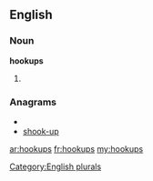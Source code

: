 ==English==

===Noun===
'''hookups'''

# {{plural of|[[hookup]]}}

===Anagrams===
* {{alphagram|hkoopsu}}
* [[shook-up#English|shook-up]]

[[Category:English plurals]]

[[ar:hookups]]
[[fr:hookups]]
[[my:hookups]]